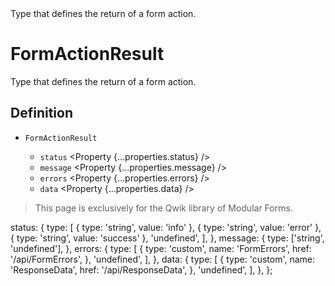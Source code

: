 
<Title>FormActionResult</Title>
<Description>Type that defines the return of a form action.</Description>

# FormActionResult

<Qwik block>

Type that defines the return of a form action.

## Definition

- `FormActionResult` <Property type="object" />
  - `status` <Property {...properties.status} />
  - `message` <Property {...properties.message} />
  - `errors` <Property {...properties.errors} />
  - `data` <Property {...properties.data} />

</Qwik>

<Solid block>

> This page is exclusively for the Qwik library of Modular Forms.

</Solid>

  status: {
    type: [
      { type: 'string', value: 'info' },
      { type: 'string', value: 'error' },
      { type: 'string', value: 'success' },
      'undefined',
    ],
  },
  message: {
    type: ['string', 'undefined'],
  },
  errors: {
    type: [
      {
        type: 'custom',
        name: 'FormErrors',
        href: '/api/FormErrors',
      },
      'undefined',
    ],
  },
  data: {
    type: [
      {
        type: 'custom',
        name: 'ResponseData',
        href: '/api/ResponseData',
      },
      'undefined',
    ],
  },
};
